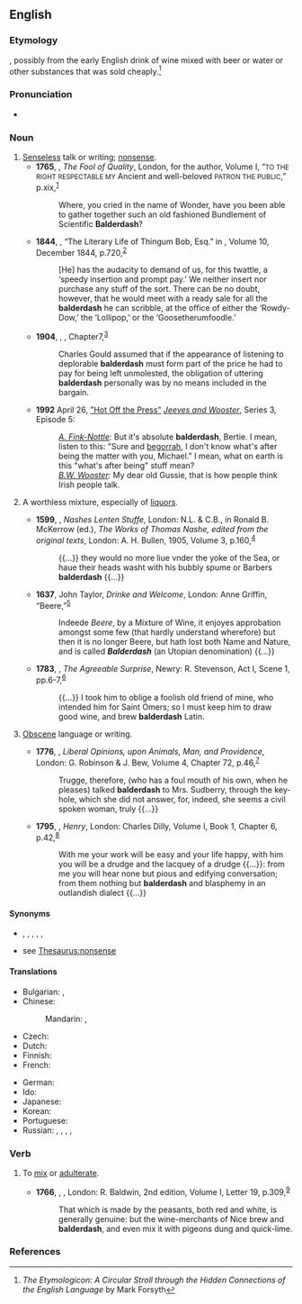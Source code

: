 ==English==

===Etymology===
{{unk|en}}, possibly from the early English drink of wine mixed with beer or water or other substances that was sold cheaply.<ref>''The Etymologicon: A Circular Stroll through the Hidden Connections of the English Language'' by Mark Forsyth</ref>

===Pronunciation===
* {{a|UK}} {{IPA|/ˈbɔːldə.dæʃ/|lang=en}}

===Noun===
{{en-noun|-}}

# [[senseless|Senseless]] talk or writing; [[nonsense]].
#* '''1765''', {{w|Henry Brooke (writer)|Henry Brooke}}, ''The Fool of Quality'', London, for the author, Volume I, “<small>TO THE RIGHT RESPECTABLE MY</small> Ancient and well-beloved <small>PATRON THE PUBLIC</small>,” p.{{nbsp}}xix,<sup>[http://name.umdl.umich.edu/004836069.0001.001]</sup>
#*: Where, you cried in the name of Wonder, have you been able to gather together such an old fashioned Bundlement of Scientific '''Balderdash'''?
#* '''1844''', {{w|Edgar Allan Poe}}, “The Literary Life of Thingum Bob, Esq.” in ''{{w|Southern Literary Messenger}}'', Volume 10, December 1844, p.{{nbsp}}720,<sup>[https://catalog.hathitrust.org/Record/100706269]</sup>
#*: [He] has the audacity to demand of us, for this twattle, a ‘speedy insertion and prompt pay.’ We neither insert nor purchase any stuff of the sort. There can be no doubt, however, that he would meet with a ready sale for all the '''balderdash''' he can scribble, at the office of either the ‘Rowdy-Dow,’ the ‘Lollipop,’ or the ‘Goosetherumfoodle.’
#* '''1904''', {{w|Joseph Conrad}}, ''{{w|Nostromo}}'', Chapter{{nbsp}}7,<sup>[http://www.gutenberg.org/files/2021/2021-h/2021-h.htm]</sup>
#*: Charles Gould assumed that if the appearance of listening to deplorable '''balderdash''' must form part of the price he had to pay for being left unmolested, the obligation of uttering '''balderdash''' personally was by no means included in the bargain.
#* '''1992''' April 26, [[w:List of Jeeves and Wooster episodes|"Hot Off the Press"]] [[w:Jeeves and Wooster|''Jeeves and Wooster'']], Series 3, Episode 5:
#*: ''[[w:Gussie Fink-Nottle|A. Fink-Nottle]]:'' But it's absolute '''balderdash''', Bertie. I mean, listen to this: "Sure and [[begorrah]], I don't know what's after being the matter with you, Michael." I mean, what on earth is this "what's after being" stuff mean?<br>''[[w:Bertie Wooster|B.W. Wooster]]:'' My dear old Gussie, that is how people think Irish people talk.
# {{lb|en|archaic}} A worthless mixture, especially of [[liquor]]s.
#* '''1599''', {{w|Thomas Nashe}}, ''Nashes Lenten Stuffe'', London: N.L. & C.B., in Ronald B. McKerrow (ed.), ''The Works of Thomas Nashe, edited from the original texts'', London: A. H. Bullen, 1905, Volume 3, p.{{nbsp}}160,<sup>[https://archive.org/details/worksthomasnash01mckegoog]</sup>
#*: {{...}} they would no more liue vnder the yoke of the Sea, or haue their heads washt with his bubbly spume or Barbers '''balderdash''' {{...}}
#* '''1637''', John Taylor, ''Drinke and Welcome'', London: Anne Griffin, “Beere,”<sup>[http://name.umdl.umich.edu/A13442.0001.001]</sup>
#*: Indeede ''Beere'', by a Mixture of Wine, it enjoyes approbation amongst some few (that hardly understand wherefore) but then it is no longer Beere, but hath lost both Name and Nature, and is called '''''Balderdash''''' (an Utopian denomination) {{...}}
#* '''1783''', {{w|John O'Keeffe (writer)|John O’Keeffe}}, ''The Agreeable Surprise'', Newry: R. Stevenson, Act I, Scene 1, pp.{{nbsp}}6-7,<sup>[http://name.umdl.umich.edu/004776776.0001.000]</sup>
#*: {{...}} I took him to oblige a foolish old friend of mine, who intended him for Saint Omers; so I must keep him to draw good wine, and brew '''balderdash''' Latin.
# {{lb|en|obsolete}} [[obscene|Obscene]] language or writing.
#* '''1776''', {{w|Samuel Jackson Pratt}}, ''Liberal Opinions, upon Animals, Man, and Providence'', London: G. Robinson & J. Bew, Volume 4, Chapter 72, p.{{nbsp}}46,<sup>[http://name.umdl.umich.edu/004897843.0001.004]</sup>
#*: Trugge, therefore, (who has a foul mouth of his own, when he pleases) talked '''balderdash''' to Mrs. Sudberry, through the key-hole, which she did not answer, for, indeed, she seems a civil spoken woman, truly {{...}}
#* '''1795''', {{w|Richard Cumberland (dramatist)|Richard Cumberland}}, ''Henry'', London: Charles Dilly, Volume I, Book 1, Chapter 6, p.{{nbsp}}42,<sup>[http://name.umdl.umich.edu/004875941.0001.001]</sup>
#*: With me your work will be easy and your life happy, with him you will be a drudge and the lacquey of a drudge {{...}}: from me you will hear none but pious and edifying conversation; from them nothing but '''balderdash''' and blasphemy in an outlandish dialect {{...}}

====Synonyms====
* {{l|en|bunk}}, {{l|en|drivel}}, {{l|en|piffle}}, {{l|en|poppycock}}, {{l|en|rubbish}}, {{l|en|twaddle}}
* see [[Thesaurus:nonsense]]

====Translations====
{{trans-top|nonsense}}
* Bulgarian: {{t+|bg|глупост|alt=глупости|f-p|tr=glúposti}}, {{t+|bg|безсмислица|alt=безсмислици|f-p|tr=bezsmíslici}}
* Chinese:
*: Mandarin: {{t+|cmn|胡說八道|sc=Hani}}, {{t+|cmn|胡说八道|tr=húshuōbādào|sc=Hani}}
* Czech: {{t|cs|cancy|m-p}}
* Dutch: {{t+|nl|gebazel|n}}
* Finnish: {{t+|fi|soopa}}
* French: {{t+|fr|bêtises|f-p}}
{{trans-mid}}
* German: {{t+|de|Gefasel|n}}
* Ido: {{t+check|io|stulto|alt=stult-ajo}} <!-- was "[[stulto|stult-ajo]]" - assumed inflected form or vocalised spelling; please verify if linking is acceptable. see [[User:Kephir/gadgets/xte#Translation_fixing]] -->
* Japanese: {{t|ja|たわごと|tr=tawagoto|sc=Jpan}}
* Korean: {{t+|ko|농담|sc=Kore}}
* Portuguese: {{t+|pt|besteira|f}}
* Russian: {{t+|ru|чепуха́|f}}, {{t+|ru|бессмы́слица|f}}, {{t+|ru|вздор|m}}, {{t+|ru|галиматья́|f}}, {{t+|ru|белиберда́|f}}
{{trans-bottom}}

===Verb===
{{en-verb|balderdashes|balderdashing|balderdashed}}

# {{lb|en|archaic}} To [[mix]] or [[adulterate]].
#* '''1766''', {{w|Tobias Smollett}}, ''{{w|Travels through France and Italy}}'', London: R. Baldwin, 2nd edition, Volume I, Letter 19, p.{{nbsp}}309,<sup>[https://archive.org/details/travelsthroughfr01smol]</sup>
#*: That which is made by the peasants, both red and white, is generally genuine: but the wine-merchants of Nice brew and '''balderdash''', and even mix it with pigeons dung and quick-lime.

===References===
<references/>